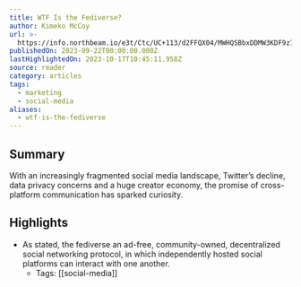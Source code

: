 ```yaml
---
title: WTF Is the Fediverse?
author: Kimeko McCoy
url: >-
  https://info.northbeam.io/e3t/Ctc/UC+113/d2FFQX04/MWHQSBbxDDMW3KDF9z75Td_ZVVm64t53RDk2N8fXWC63qgyTW8wLKSR6lZ3kXW5_pqP96vXG9XN4wj28Xv0jFbW43RKxw34Pl1yW4zxbGP1VR4vCW9kJ38P2GDrysW1WB0f24vzZNSW5y9zqc4q1KwtW8L0zRy1DXnRfN2FL813_0qWbW6Vj7SM6d9vQdW3FltFp5Vdwb1W2fmWyd1V3_5dW7hDXR1263ztZVg-Rm_91-lXSW7gpSkB7d9C65W46bCnv7mF0yYW4Rkh675MPG8wW6SYrg466WNjcW4Y0km-7kwxwXN2yHYvfWxvbQW2DhPTf64PrKdN4WHF7nxbKc1W7mr1lb9hByzhW7DXrFt4Kqm2tW1qdrHQ6mn8-9W1B43B27qKKlFV94Zjp47DBNqW5CVKPn6JY8X5f3xHKlx04
publishedOn: 2023-09-22T00:00:00.000Z
lastHighlightedOn: 2023-10-17T10:45:11.958Z
source: reader
category: articles
tags:
  - marketing
  - social-media
aliases:
  - wtf-is-the-fediverse
---
```

## Summary

With an increasingly fragmented social media landscape, Twitter’s decline, data privacy concerns and a huge creator economy, the promise of cross-platform communication has sparked curiosity.

## Highlights
- As stated, the fediverse an ad-free, community-owned, decentralized social networking protocol, in which independently hosted social platforms can interact with one another.
    - Tags: [[social-media]]

